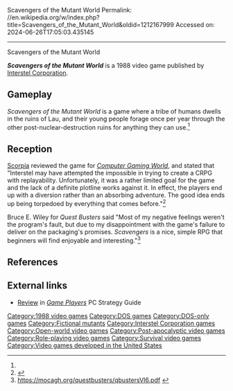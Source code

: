 Scavengers of the Mutant World
Permalink: //en.wikipedia.org/w/index.php?title=Scavengers_of_the_Mutant_World&oldid=1212167999
Accessed on: 2024-06-26T17:05:03.435145



------
Scavengers of the Mutant World
{{Short description|1988 video game}}
{{Orphan|date=March 2022}}

{{Infobox video game
| collapsible = 
| state = 
| italic title = 
| title = Scavengers of the Mutant World
| image = Scavengers of the Mutant World cover.jpg
| alt = 
| caption = 
| developer = 
| publisher = [[Interstel Corporation]]
| series = 
| engine = 
| platforms = 
| released = 1988
| genre = 
| modes = 
}}
'''''Scavengers of the Mutant World''''' is a 1988 video game published by [[Interstel Corporation]].

==Gameplay==
''Scavengers of the Mutant World'' is a game where a tribe of humans dwells in the ruins of Lau, and their young people forage once per year through the other post-nuclear-destruction ruins for anything they can use.<ref name="CGW59"/>

==Reception==
[[Scorpia (journalist)|Scorpia]] reviewed the game for ''[[Computer Gaming World]]'', and stated that "Interstel may have attempted the impossible in trying to create a CRPG with replayability. Unfortunately, it was a rather limited goal for the game and the lack of a definite plotline works against it. In effect, the players end up with a diversion rather than an absorbing adventure. The good idea ends up being torpedoed by everything that comes before."<ref name="CGW59">{{cite magazine |author=Scorpia |authorlink=Scorpia (journalist) |title=Scavengers of the Mutant World |magazine=Computer Gaming World |date=May 1989 |volume=1 |issue=59 |pages=40–41}}</ref>

Bruce E. Wiley for ''Quest Busters'' said "Most of my negative feelings weren't the program's fault, but due to my disappointment with the game's failure to deliver on the packaging's promises. ''Scavengers'' is a nice, simple RPG that beginners will find enjoyable and interesting."<ref>https://mocagh.org/questbusters/qbustersVI6.pdf {{Bare URL PDF|date=March 2022}}</ref>

==References==
{{reflist}}

==External links==
*[https://archive.org/details/GPPCSGVol2No2/page/n105/mode/2up Review] in ''[[Game Players]]'' PC Strategy Guide

[[Category:1988 video games]]
[[Category:DOS games]]
[[Category:DOS-only games]]
[[Category:Fictional mutants]]
[[Category:Interstel Corporation games]]
[[Category:Open-world video games]]
[[Category:Post-apocalyptic video games]]
[[Category:Role-playing video games]]
[[Category:Survival video games]]
[[Category:Video games developed in the United States]]